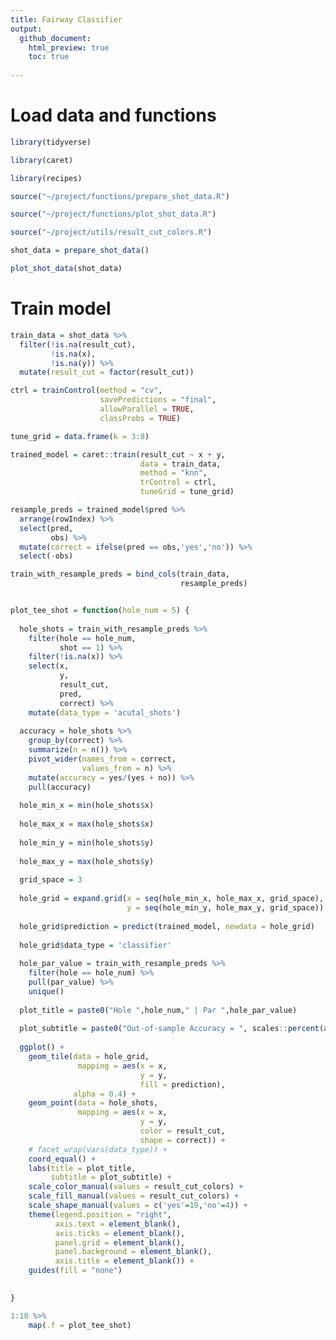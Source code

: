 ```yaml
---
title: Fairway Classifier
output: 
  github_document:
    html_preview: true
    toc: true
    
---
```


# Load data and functions

```r

library(tidyverse)

library(caret)

library(recipes)

source("~/project/functions/prepare_shot_data.R")

source("~/project/functions/plot_shot_data.R")

source("~/project/utils/result_cut_colors.R")

shot_data = prepare_shot_data()

plot_shot_data(shot_data)

```


# Train model

```r

train_data = shot_data %>% 
  filter(!is.na(result_cut),
         !is.na(x),
         !is.na(y)) %>% 
  mutate(result_cut = factor(result_cut))

ctrl = trainControl(method = "cv",
                    savePredictions = "final",
                    allowParallel = TRUE,
                    classProbs = TRUE)

tune_grid = data.frame(k = 3:8)

trained_model = caret::train(result_cut ~ x + y,
                             data = train_data,
                             method = "knn",
                             trControl = ctrl,
                             tuneGrid = tune_grid)

resample_preds = trained_model$pred %>% 
  arrange(rowIndex) %>% 
  select(pred,
         obs) %>% 
  mutate(correct = ifelse(pred == obs,'yes','no')) %>% 
  select(-obs)

train_with_resample_preds = bind_cols(train_data,
                                      resample_preds)


plot_tee_shot = function(hole_num = 5) {
  
  hole_shots = train_with_resample_preds %>% 
    filter(hole == hole_num,
           shot == 1) %>% 
    filter(!is.na(x)) %>% 
    select(x,
           y,
           result_cut,
           pred,
           correct) %>% 
    mutate(data_type = 'acutal_shots')
  
  accuracy = hole_shots %>% 
    group_by(correct) %>% 
    summarize(n = n()) %>% 
    pivot_wider(names_from = correct,
                values_from = n) %>% 
    mutate(accuracy = yes/(yes + no)) %>% 
    pull(accuracy)
  
  hole_min_x = min(hole_shots$x)
  
  hole_max_x = max(hole_shots$x)
  
  hole_min_y = min(hole_shots$y)
  
  hole_max_y = max(hole_shots$y)
  
  grid_space = 3
  
  hole_grid = expand.grid(x = seq(hole_min_x, hole_max_x, grid_space),
                          y = seq(hole_min_y, hole_max_y, grid_space))
  
  hole_grid$prediction = predict(trained_model, newdata = hole_grid)
  
  hole_grid$data_type = 'classifier'
  
  hole_par_value = train_with_resample_preds %>% 
    filter(hole == hole_num) %>% 
    pull(par_value) %>% 
    unique()
  
  plot_title = paste0("Hole ",hole_num," | Par ",hole_par_value)
  
  plot_subtitle = paste0("Out-of-sample Accuracy = ", scales::percent(accuracy))
  
  ggplot() +
    geom_tile(data = hole_grid,
               mapping = aes(x = x,
                             y = y,
                             fill = prediction),
              alpha = 0.4) +
    geom_point(data = hole_shots,
               mapping = aes(x = x,
                             y = y,
                             color = result_cut,
                             shape = correct)) +
    # facet_wrap(vars(data_type)) +
    coord_equal() +
    labs(title = plot_title,
         subtitle = plot_subtitle) +
    scale_color_manual(values = result_cut_colors) +
    scale_fill_manual(values = result_cut_colors) +
    scale_shape_manual(values = c('yes'=19,'no'=4)) + 
    theme(legend.position = "right",
          axis.text = element_blank(),
          axis.ticks = element_blank(),
          panel.grid = element_blank(),
          panel.background = element_blank(),
          axis.title = element_blank()) +
    guides(fill = "none")
  

}

1:18 %>%
    map(.f = plot_tee_shot)

```